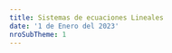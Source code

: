 ```yaml
---
title: Sistemas de ecuaciones Lineales
date: '1 de Enero del 2023'
nroSubTheme: 1
---
```

<Title txt='Sistemas de ecuaciones Lineales'/>

[//]: # (Definción de Ecuación lineal)
<Ref id='ecuaciones lineales'/>
<SubTitle txt='Ecuaciones lineales'/>

<ImportantBox title='¿Qué es una ecuación lineal?' color='orange' icon='clipboard'>
    Una ecuación lineal o ecuación de primer grado, es una ecuación que incluye n-variables y n-coeficientes o escalares. Las ecuaciones lineales tienen la siguiente forma:
    <div className='flex flex-col gap-2 my-2 md:flex-row'>
        <p className='flex flex-col w-full items-center'>
            <Ltx txt='ax+by=c'/>
            <LComment txt='Forma particular en R2'/>
        </p>
        <p className='flex flex-col w-full items-center'>
            <Ltx txt='a_1x_1+a_2x_2+\cdots+a_nx_n=b_1'/>
            <LComment txt='Forma General en Rn'/>
        </p>
    </div>
    Donde <Ltx txt='a_i, x_{i} \in \mathbb{R}'/>
</ImportantBox>

<BComment type='note'>
    la expresión n-variables o n-escalares hace referencia a un <b>número finito de elementos</b>, pues n puede ser cualquier cantidad, pero le decimos n por que así podemos hacer referencia a cualquier cantidad para cualquier caso (por eso se llama generalización). \
    Para el caso, digamos que n=5, entonces hacemos referencia a una ecuación con 5 variables y 5 coeficientes. Ahora digamos que n=100, entonces hacemos referencia a una ecuación con 100 variables y 100 coeficientes.
</BComment>
<BComment type='note'>
    La notación de <Ltx txt='a_{i}'/> o <Ltx txt='x_{i}'/> hace referencia a un elemento cualquiera de la ecuación, es decir que por ejemplo para <Ltx txt='x_{i}'/> podemos referirnos a <Ltx txt=' x_{0}, x_{1}, x_{2}, \cdots, x_{n} '/>, esto se hace así para no tener que listar cada uno de los elementos dentro de la ecuación. Nuevamente, <b>solo hace referencia a UN elemento de todos</b>
</BComment>
<BComment type='alert'>
    Aclarar que <Ltx txt='x_{0}, x_{1}, x_{2}, \cdots, x_{n} '/> no son necesariamente iguales, si bien todas las variables son <Ltx txt='x'/> lo que los diferencia es el indice que tienen (el número debajo de ellos <Ltx txt='x_1'/>), esto se lo hace así pues tiene sus ventajas en ejemplos que veremos más adelante. Esto también sucede para cualquier letra sea variable o coeficiente.
</BComment>
<BComment type='warn'>
    Remarcar que una ecuación se considera lineal si cumple las siguientes condiciones:
    <ol className='list-decimal pl-5'>
        <li>Todas las variables son de grado 1.</li>
        <li>No existe multiplicación entre variables.</li>
        <li>No son argumento o parámetro de una función.</li>
    </ol>
</BComment>

Practicamente si cumple lo anterior, entonces lo consideramos como una ecuación lineal y así basado en esto es de donde partimos. Pero, enfatizar que solo se veran conceptos y ejemplos enfocados unicamente en el conjunto de los números reales <Ltx txt='\mathbb{R}'/>.

<ChordBox title='Ejemplos de ecuaciones lineales' className='border-slate-700 bg-slate-200 my-2'>
    <ol className='list-decimal pl-5'>
        <li>✅ <Ltx txt=' 5x-3y=2'/></li>
        <li>✅ <Ltx txt=' a_1x_1+a_2x_2+a_3x_3=5'/></li>
        <li>❌ <Ltx txt=' x_{1}^{-3}+x_{2}^{2}=-8'/></li>
        <li>❌ <Ltx txt=' 3xy+3y=43'/></li>
        <li>❌ <Ltx txt=' 3e^{m}+n=20'/></li>
        <li>❌ <Ltx txt=' \sin(x_1)+45x_2=200'/></li>
    </ol>

    De estos ejemplos podemos apreciar cuales son ecuaciones lineales (o de primer grado), donde para los ejemplos <b>1)</b> y el <b>2)</b> cumplen con lo anterior dicho, pero los demás no, así que veamos por que:
    <ul className='pl-5'>
        <li>El ejemplo <b>3)</b> no es lineal pues las variables tienen exponentes diferentes de 1 </li>
        <li>El ejemplo <b>4)</b> no es lineal pues existe multiplicación entre variables (<Ltx txt='xy'/>) </li>
        <li>El ejemplo <b>5)</b> y <b>6)</b> no son lineales pues las variables son argumento para una función </li>
    </ul>
</ChordBox>

Por otro lado, si usted se percato las ecuaciones lineales o almenos en <Ltx txt='\mathbb{R^2}'/> son ecuaciones de rectas, osea son formas que podemos apreciar graficamente, pues pensar como nuestro proceso se ve reflejado graficamente es muy útil para comprenderlo de cierta manera.

<div className='w-full flex justify-center items-center bg-back my-2'>
    <video className='object-cover lg:w-[70%] w-full sm:w-[80%] xl:w-[60%]' autoPlay muted loop src="/themes/Matematica/AlgebraLineal/SistemasDeEcuaciones/Recta.mp4"/>
</div>

Como se ve, tenemos la ecuación lineal <Ltx txt='x+y=0'/> que tiene dos variables, entonces está en <Ltx txt='\mathbb{R^2}'/> y así podemos verlo graficamente en un plano 2D como una recta, sucede casi lo mismo con ecuaciones con más variables pero naturalmente en proporción del número de sus variables

[//]: # (Conjunto solución)
<Ref id='conjunto solución'/>
<SubTitle txt='Conjunto Solución.'/>

Como su nombre lo dice, es el conjunto de todas las soluciones que satisfacen la igualdad, donde una ecuación puede tener una sola solución, muchas soluciones o ninguna solución. y como tal podemos decir que una solución para la ecuación de n-variables es la sucesión de números reales <Ltx txt='s_1, s_2, s_3, \cdots, s_n'/> tales que:
<div className='text-center py-2'>
        <Ltx txt='x_1=s_1 '/> ,<Ltx txt='x_2=s_2 '/> ,<Ltx txt='\cdots '/> ,<Ltx txt='x_n=s_n '/>
</div>

<ChordBox title='Ejemplo de Conjunto solución' className='border-slate-700 bg-slate-200 my-2' chord={true}>
    <b>Sea <Ltx txt='x_1+3x_2=4'/>, dar con su solución.</b> \
    A simple vista podemos notar que la solución es <Ltx txt='x_1=1'/> y <Ltx txt='x_2=1'/> ,pues notar que al remplazar estos valores en la ecuación tenemos que:
    <Ltx txt='(1)+3(1) = 1+3 = 4'/>
    Pero, también podemos decir que la solución es <Ltx txt='x_1=-2'/> y <Ltx txt='x_2=2'/> ,pues se tiene que:
    <Ltx txt='(-2)+3(2) = -2+6 = 4'/>
    <b>Tenemos 2 soluciones</b> donde el conjunto solución es <Ltx txt='\{(1, 1), (-2, 2)\}'/>.\
    Pero además, podemos agregar más soluciones pues no son las unicas
</ChordBox>

<BComment type='warn'>
    Tomar en cuenta que el conjunto solución es un conjunto que tiene por elementos varias sucesiones de forma cada sucesión es una solución para una ecuación. Podemos verlo de forma gráfica como:
    <div className='flex h-max bg-back justify-center'>
        <Img view={true} responsive={true} className='my-2' src='/themes/Matematica/AlgebraLineal/SistemasDeEcuaciones/1-conSol.webp' alt='Vista como conjunto del conjunto solución'/>
    </div>
</BComment>

Podemos dar con el conjunto solución <b>despejando la variables principal</b> (la primera variable) de la ecuación y así <b>formando una función</b> la cual necesita de valores arbitrarios (valores cuales quiera), para poder obtener la variable principal. Además, a esto se lo conoce como <b>representación paramétrica de un conjunto solución</b>.

<ChordBox title='Ejemplo de representación paramétrica de un conjunto solución 1' className='bg-indigo-200/30 border-indigo-700 my-2' chord={true}>
    <b>Sea <Ltx txt='3x-2y=-1'/></b> \
    Podemos dar con su conjunto solución despejando la variable principal (en este caso <Ltx txt='x'/>) donde tenemos que:
    <Ltx txt='3x-2y=-1'/> <br/>
    <Ltx txt='3x=-1+2y'/> <br/>
    <Ltx txt='x=\frac{-1+2y}{3}'/>
    <LComment txt='Parametrizando y de forma que y = t y lo convertimos en función'/>
    <Ltx txt='x=\frac{-1+2t}{3}'/> donde <Ltx txt='y=t'/> <br/>
    <Ltx txt='f(t)=\frac{-1+2t}{3}'/>
    Finalmente lo expresamos el resultado
    <ul className='list-disc pl-5'>
        <li><Ltx txt='Cs = \{(x,y)\in\mathbb{R^2}:x=\frac{-1+2y}{3}, \forall{y}\in\mathbb{R}\}'/></li>
        <li><Ltx txt='Cs = (t, f(t))'/></li>
    </ul>
    Para ambos casos comentar lo siguiente:
    <ul className='list-decimal pl-5'>
        <li>
            se lee como: el par ordenado (por que existen dos variables en la ecuación), que pertenece a los reales al cuadrado (por que son dos), tal que <Ltx txt='x'/> sea igual a <Ltx txt='\frac{-1+2y}{3}'/>, esto para cualquier valor de <Ltx txt='y'/> que pertenece a los reales.
        </li>
        <li>
            El par ordenado <Ltx txt='(f(t), t)'/> es la solución, la misma hace referencia a la primera expresión del resultado, pues ambas son equivalentes en ese sentido.
        </li>
    </ul>
    <span className='font-bold text-2xl'>Pruebas</span>
    Si hacemos la prueba usando la función anterior veremos que cada resultado que nos lanza será solución para la ecuación. Donde tenemos que:
    <ul className='list-disc pl-5'>
        <li>
            Para <Ltx txt='y=0'/> <Ltx txt='\longrightarrow'/> <Ltx txt='x=\frac{-1+2(0)}{3}=\frac{-1}{3}'/>
            <div className='pl-2 border-l-2 border-black'>
                <Ltx txt='\therefore'/> una solución es <Ltx txt='(x,y)=(\frac{-1}{3}, 0)'/>, donde: <br/>
                <Ltx txt='3x-2y=-1'/> <br/>
                <Ltx txt='3(\frac{-1}{3})-2(0)=-1'/> <br/>
                <Ltx txt='-1-0=-1'/> <br/>
                <Ltx txt='-1=-1'/> ✔
            </div>
        </li>
        <li>
            Para <Ltx txt='y=3'/> <Ltx txt='\longrightarrow'/> <Ltx txt='x=\frac{-1+2(3)}{3}=\frac{5}{3}'/>
            <div className='pl-2 border-l-2 border-black'>
                <Ltx txt='\therefore'/> una solución es <Ltx txt='(x,y)=(\frac{5}{3}, 3)'/>, donde: <br/>
                <Ltx txt='3x-2y=-1'/> <br/>
                <Ltx txt='3(\frac{5}{3})-2(3)=-1'/> <br/>
                <Ltx txt='5-6=-1'/> <br/>
                <Ltx txt='-1=-1'/> ✔
            </div>
        </li>
        <li>
            Para <Ltx txt='y=-30'/> <Ltx txt='\longrightarrow'/> <Ltx txt='x=\frac{-1+2(-30)}{3}=\frac{-61}{3}'/>
            <div className='pl-2 border-l-2 border-black'>
                <Ltx txt='\therefore'/> una solución es <Ltx txt='(x,y)=(\frac{-61}{3}, -30)'/>, donde: <br/>
                <Ltx txt='3x-2y=-1'/> <br/>
                <Ltx txt='3(\frac{-61}{3})-2(-30)=-1'/> <br/>
                <Ltx txt='-61+60=-1'/> <br/>
                <Ltx txt='-1=-1'/> ✔
            </div>
        </li>
    </ul>
    Como vemos solo damos <b>cualquier valor para y</b> e inmediatamente podemos dar con el valor de x.
</ChordBox>

<BComment type='note'>
    La expresión <Ltx txt='(x, y)'/> hace referencia a la solución de una ecuación con dos variables, donde no necesariamente solo son dos. Pues, vimos que existen ecuaciones con n-variables, entonces su solución puede expresarse como <Ltx txt='(x_1, x_2, x_3, \cdots, x_n)'/>, siendo una <b>tupla de n elementos</b>
</BComment>

<ChordBox title='Ejemplo de representación paramétrica de un conjunto solución 2' className='bg-lime-500/20 border-lime-800' chord={true}>
    <b>Sea <Ltx txt='a_1x_1+a_2x_2+\cdots+a_nx_n=b'/></b> \
    En este caso tenemos la forma general de una ecuación lineal, haciendo uso del método de paramatrización podemos dar con su conjunto solución. <br/>
    <Ltx txt='a_1x_1+a_2x_2+\cdots+a_nx_n=b'/> <br/>
    <Ltx txt='a_1x_1=b-a_2x_2-a_3x_3-\cdots-a_nx_n'/> <br/>
    <Ltx txt='x_1=\frac{b-a_2x_2-a_3x_3-\cdots-a_nx_n}{a_1}'/> <br/>
    <LComment txt='Parametrizamos todas las variables de x con indice 2 hasta n, con valores arbitrarios'/>
    <Ltx txt='x_1=\frac{b-a_2t_2-a_3t_3-\cdots-a_nt_n}{a_1}'/> Para <Ltx txt='x_2=t_2, x_3=t_3, \cdots, x_n=t_n'/> <br/>
    <Ltx txt='f(t_2,t_3,\cdots,t_n)=\frac{b-a_2t_2-a_3t_3-\cdots-a_nt_n}{a_1}'/> <br/>
    Como podemos ver esta es la forma general para la variable principal, en este caso <Ltx txt='x_1'/>. Por otro lado, mencionar que el proceso es igual que el ejemplo anterior con la única diferencia de que aquí hay n-variables. \
    Finalmente expresamos el resultado:
    <ul className='list-disc pl-5'>
        <li><Ltx txt='Cs = \{(x_1, x_2,\cdots,x_n)\in\mathbb{R^n}:x_1=\frac{b-a_2x_2-a_3x_3-\cdots-a_nx_n}{a_1}, \forall{x_2,x_3,\cdots,x_n}\in\mathbb{R}\}'/></li>
        <li><Ltx txt='Cs = (f(t_2,t_3,\cdots,t_n),t_2,t_3,\cdots,t_n)'/></li>
    </ul>
    Ambas representan el conjunto solución de la ecuación que vimos. Pero, si bien parece conjuso solo debemos pensar en el proceso del ejemplo anterior, pues esto no es nada más que haciendolo para más variables
</ChordBox>

[//]: # (Conjunto solución)
<Ref id='sistemas de ecuaciones'/>
<SubTitle txt='Sistemas de ecuaciones.'/>

<ImportantBox title='¿Qué es un sistema de ecuaciones?' color='orange' icon='clipboard'>
    Un sistema de ecuaciones de <b>m-ecuaciones y n-variables</b> tiene la forma:
    <div className='flex flex-col items-center justify-center my-2'>
        <Ltx txt='\left\{\begin{matrix} a_{11}x_1+a_{12}x_2+\cdots+a_{1n}x_n=b_1 \\ a_{21}x_1+a_{22}x_2+\cdots+a_{2n}x_n=b_2 \\ a_{31}x_1+a_{32}x_2+\cdots+a_{3n}x_n=b_3 \\ \\ a_{m1}x_1+a_{m2}x_2+\cdots+a_{mn}x_n=b_m \end{matrix}\right.'/>
        <LComment txt='Una sistema de ecuaciones (generalización)'/>
    </div>
    Donde el indice m representa la fila o número de ecuación, y n la columna o número cantidad de variables de cada ecuación. Donde <Ltx txt='a_{ij}, x_{j} \in \mathbb{R}'/>
</ImportantBox>
<BComment type='note'>
    La notación <Ltx txt='x_{j}'/> como se dijó anteriormente, hace referencia al número de variables, donde no todos son necesariamente iguales. Por otro lado, <Ltx txt='a_{ij}'/> son los escalares o coeficientes, donde <b>i es el número de ecuación</b> y <b>j es el número de coeficiente</b> relacionado con la j de <Ltx txt='x_j'/>. También, demacar: que <Ltx txt='1 \leq i \leq m'/> y <Ltx txt='1 \leq j \leq n'/>.
</BComment>
<BComment type='alert'>
    Los escalares <Ltx txt='a_{ij}'/> son coeficientes respecto a las variables <Ltx txt='x_j'/>, pero al igual que con las variables, los escalares no son necesariamente son iguales, solo es una forma de expresarlo o generalizar.
</BComment>
<BComment type='warn'>
    Todas las ecuaciones tienen las mismas variables, solo sus coeficiente o escalares no son necesariamente iguales.
</BComment>

<SimpleBox title='Conjunto solución de un sistema' className='border-cyan-800 bg-cyan-800/10'>
    El conjunto solución para un sistema de ecuaciones es la colección de <Ltx txt='s_1,s_2,s_3,\cdots,s_n'/> tales que al remplazar en <Ltx txt='x_i=s_i'/> debe satisfacer <b>todas las ecuaciones</b>. Y como tal todas las ecuaciones comparten el mismo resultado y como tal son una familia de ecuaciones.
</SimpleBox>

<ImportantBox title='Definición tipos de sistemas' color='orange' icon='flag' className='my-2'>
    Cuando un sistema de ecuaciones tiene almenos una solución se denomina <b className='text-indigo-500'>SISTEMA CONSISTENTE</b> y por el contrario si no tiene solución, entonces se lo denomina <b className='text-pink-500'>SISTEMA INCONSISTENTE</b> \
    Donde sucede lo siguiente:
    <ul>
        <li className='flex gap-2'>
            <Icons name='chess' className='w-5 h-5 text-pink-400 bg-pink-600'/>
            Caso 1.- No tiene solución
        </li>
        <li className='flex gap-2'>
            <Icons name='chess' className='w-5 h-5 text-indigo-400 bg-indigo-600'/>
            Caso 2.- Tiene UNA solución
        </li>
        <li className='flex gap-2'>
            <Icons name='chess' className='w-5 h-5 text-indigo-400 bg-indigo-600'/>
            Caso 3.- Tiene infinitas soluciones
        </li>
    </ul>
</ImportantBox>

<BComment type='note'>
    Tenemos solo estos tres casos, si al menos tiene una solución o infinitas soluciones, entonces es el sistema es CONSISTENTE (SC), y por el contrario si no tiene solución (no se puede resolver), se lo denomina INCONSISTENTE
</BComment>